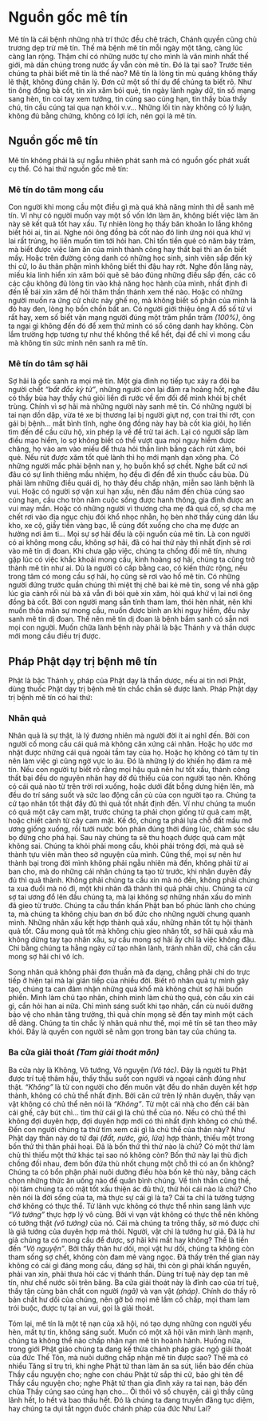 # Nguồn gốc mê tín {- #nguon-goc-me-tin}

Mê tín là cái bệnh những nhà trí thức đều chê trách, Chánh quyền cũng chủ trương dẹp trừ mê tín. Thế mà bệnh mê tín mỗi ngày một tăng, càng lúc càng lan rộng. Thậm chí có những nước tự cho mình là văn minh nhất thế giới, mà dân chúng trong nước ấy vẫn còn mê tín. Ðó là tại sao? Trước tiên chúng ta phải biết mê tín là thế nào? Mê tín là lòng tin mù quáng không thấy lẽ thật, không đúng chân lý. Ðơn cử một số thí dụ để chúng ta biết rõ. Như tin ông đồng bà cốt, tin xin xăm bói quẻ, tin ngày lành ngày dữ, tin số mạng sang hèn, tin coi tay xem tướng, tin cúng sao cúng hạn, tin thầy bùa thầy chú, tin cầu cúng tai qua nạn khỏi v.v... Những lối tin này không có lý luận, không đủ bằng chứng, không có lợi ích, nên gọi là mê tín.

## Nguồn gốc mê tín {- #nguon-goc}

Mê tín không phải là sự ngẫu nhiên phát sanh mà có nguồn gốc phát xuất cụ thể. Có hai thứ nguồn gốc mê tín:

### Mê tín do tâm mong cầu {- #do-tam-mong-cau}

Con người khi mong cầu một điều gì mà quá khả năng mình thì dễ sanh mê tín. Ví như có người muốn vay một số vốn lớn làm ăn, không biết việc làm ăn này sẽ kết quả tốt hay xấu. Tự nhiên lòng họ thấy băn khoăn lo lắng không biết hỏi ai, tin ai. Nghe nói ông đồng bà cốt nào đó linh ứng nói quá khứ vị lai rất trúng, họ liền muốn tìm tới hỏi han. Chỉ tốn tiền quẻ có năm bảy trăm, mà biết được việc làm ăn của mình thành công hay thất bại thì an ổn biết mấy. Hoặc trên đường công danh có những học sinh, sinh viên sắp đến kỳ thi cử, lo âu thân phận mình không biết thi đậu hay rớt. Nghe đồn lăng này, miếu kia linh hiển xin xăm bói quẻ sẽ báo đúng những điều sắp đến, các cô các cậu không đủ lòng tin vào khả năng học hành của mình, nhất định đi đến lễ bái xin xăm để hỏi thăm thần thánh xem thế nào. Hoặc có những người muốn ra ứng cử chức này ghế nọ, mà không biết số phận của mình là đỏ hay đen, lòng họ bồn chồn bất an. Có người giới thiệu ông A đổ số tử vi rất hay, xem số biết vận mạng người đúng một trăm phần trăm *(100%)*, ông ta ngại gì không đến đó để xem thử mình có số công danh hay không. Còn lắm trường hợp tương tự như thế không thể kể hết, đại để chỉ vì mong cầu mà không tin sức mình nên sanh ra mê tín.

### Mê tín do tâm sợ hãi {- #do-so-hai}

Sợ hãi là gốc sanh ra mọi mê tín. Một gia đình nọ tiếp tục xảy ra đôi ba người chết *"bất đắc kỳ tử"*, những người còn lại đâm ra hoảng hốt, nghe đâu có thầy bùa hay thầy chú giỏi liền đi rước về ếm đối để mình khỏi bị chết trùng. Chính vì sợ hãi mà những người này sanh mê tín. Có những người bị tai nạn dồn dập, vừa té xe bị thương lại bị người giựt nợ, con trai thi rớt, con gái bị bệnh... mất bình tĩnh, nghe ông đồng này hay bà cốt kia giỏi, họ liền tìm đến để cầu cứu hộ, xin phép lạ về để trừ tai ách. Lại có người sắp làm điều mạo hiểm, lo sợ không biết có thể vượt qua mọi nguy hiểm được chăng, họ vào am vào miếu để thưa hỏi thần linh bằng cách rút xăm, bói quẻ. Nếu rút được xăm  tốt quẻ lành thì họ mới mạnh dạn xông pha. Có những người mắc phải bệnh nan y, họ buồn khổ sợ chết. Nghe bất cứ nơi đâu có sự linh thiêng mầu nhiệm, họ đều đi đến để xin thuốc cầu bùa. Dù phải làm những điều quái dị, họ thảy đều chấp nhận, miễn sao lành bệnh là vui. Hoặc có người sợ vận xui hạn xấu, nên đầu năm đến chùa cúng sao cúng hạn, cầu cho tròn năm cuộc sống được hanh thông, gia đình được an vui may mắn. Hoặc có những người vì thương cha mẹ đã quá cố, sợ cha mẹ chết rơi vào địa ngục chịu đói khổ nhọc nhằn, họ bèn nhờ thầy cúng dán lầu kho, xe cộ, giấy tiền vàng bạc, lễ cúng đốt xuống cho cha mẹ được an hưởng nơi âm ti... Mọi sự sợ hãi đều là cội nguồn của mê tín. Là con người có ai không mong cầu, không sợ hãi, đã có hai thứ này thì nhất định sẽ rơi vào mê tín dị đoan. Khi chưa gặp việc, chúng ta chống đối mê tín, nhưng gặp lúc có việc khắc khoải mong cầu, kinh hoàng sợ hãi, chúng ta cũng trở thành mê tín như ai. Dù là người có cấp bằng cao, có kiến thức rộng, nếu trong tâm có mong cầu sợ hãi, họ cũng sẽ rơi vào hố mê tín. Có những người đứng trước quần chúng thì miệt thị chê bai kẻ mê tín, song về nhà gặp lúc gia cảnh rối nùi bà xã vẫn đi bói quẻ xin xăm, hỏi quá khứ vị lai nơi ông đồng bà cốt. Bởi con người mang sẵn tính tham lam, thói hèn nhát, nên khi muốn thỏa mãn sự mong cầu, muốn được bình an khi nguy hiểm, đều nảy sanh mê tín dị đoan. Thế nên mê tín dị đoan là bệnh bẩm sanh có sẵn nơi mọi con người. Muốn chữa lành bệnh này phải là bậc Thánh y và thần dược mới mong cầu điều trị được.

## Pháp Phật dạy trị bệnh mê tín {- #tri-benh-me-tin}

Phật là bậc Thánh y, pháp của Phật dạy là thần dược, nếu ai tin nơi Phật, dùng thuốc Phật dạy trị bệnh mê tín chắc chắn sẽ được lành. Pháp Phật dạy trị bệnh mê tín có hai thứ:

### Nhân quả {- #nhan-qua}

Nhân quả là sự thật, là lý đương nhiên mà người đời ít ai nghĩ đến. Bởi con người cố mong cầu cái quả mà không cân xứng cái nhân. Hoặc họ ước mơ nhặt được những cái quả ngoài tầm tay của họ. Hoặc họ không có tâm tự tín nên làm việc gì cũng ngờ vực lo âu. Ðó là những lý do khiến họ đâm ra mê tín. Nếu con người tự biết rõ rằng mọi hậu quả nên hư tốt xấu, thành công thất bại đều do nguyên nhân hay dở đủ thiếu của con người tạo nên. Không có cái quả nào từ trên trời rơi xuống, hoặc dưới đất bỗng dưng hiện lên, mà đều do trí sáng suốt và sức lao động cần cù của con người tạo ra. Chúng ta cứ tạo nhân tốt thật đầy đủ thì quả tốt nhất định đến. Ví như chúng ta muốn có quả một cây cam mật, trước chúng ta phải chọn giống từ quả cam mật, hoặc chiết cành từ cây cam mật. Kế đó, chúng ta phải lựa chỗ đất mầu mỡ ương giống xuống, rồi tưới nước bón phân đúng thời đúng lúc, chăm sóc sâu bọ đừng cho phá hại. Sau này chúng ta sẽ thu hoạch được quả cam mật không sai. Chúng ta khỏi phải mong cầu, khỏi phải trông đợi, mà quả sẽ thành tựu viên mãn theo sở nguyện của mình. Cũng thế, mọi sự nên hư thành bại trong đời mình không phải ngẫu nhiên mà đến, không phải từ ai ban cho, mà do những cái nhân chúng ta tạo từ trước, khi nhân duyên đầy đủ thì quả thành. Không phải chúng ta cầu xin mà nó đến, không phải chúng ta xua đuổi mà nó đi, một khi nhân đã thành thì quả phải chịu. Chúng ta cứ sợ tai ương đổ lên đầu chúng ta, mà lại không sợ những nhân xấu do mình đã gieo từ trước. Chúng ta cầu thần khấn Phật ban bố phúc lành cho chúng ta, mà chúng ta không chịu ban ơn bố đức cho những người chung quanh mình. Những nhân xấu kết hợp thành quả xấu, những nhân tốt tụ hội thành quả tốt. Cầu mong quả tốt mà không chịu gieo nhân tốt, sợ hãi quả xấu mà không dừng tay tạo nhân xấu, sự cầu mong sợ hãi ấy chỉ là việc không đâu. Chi bằng chúng ta hằng ngày cứ tạo nhân lành, tránh nhân dữ, chả cần cầu mong sợ hãi chi vô ích.

Song nhân quả không phải đơn thuần mà đa dạng, chẳng phải chỉ do trực tiếp ở hiện tại mà lại gián tiếp của nhiều đời. Biết rõ nhân quả tự mình gây tạo, chúng ta can đảm nhận những quả khổ mà không chút sợ hãi buồn phiền. Mình làm chủ tạo nhân, chính mình làm chủ thọ quả, còn cầu xin cái gì, cần hỏi han ai nữa. Chỉ mình sáng suốt khi tạo nhân, cần cù nuôi dưỡng bảo vệ cho nhân tăng trưởng, thì quả chín mọng sẽ đến tay mình một cách dễ dàng. Chúng ta tin chắc lý nhân quả như thế, mọi mê tín sẽ tan theo mây khói. Ðấy là quyền con người sẽ nằm gọn trong bàn tay của chúng ta.

### Ba cửa giải thoát *(Tam giải thoát môn)* {- #ba-cua-giai-thoat}

Ba cửa này là Không, Vô tướng, Vô nguyện *(Vô tác)*. Ðây là người tu Phật được trí tuệ thâm hậu, thấy thấu suốt con người và ngoại cảnh đúng như thật. *"Không"* là từ con người cho đến muôn vật đều do nhân duyên kết hợp thành, không có chủ thể nhất định. Bởi căn cứ trên lý nhân duyên, thấy vạn vật không có chủ thể nên nói là *"Không"*. Từ một cái nhà cho đến cái bàn cái ghế, cây bút chì... tìm thử cái gì là chủ thể của nó. Nếu có chủ thể thì không đợi duyên hợp, đợi duyên hợp mới có thì nhất định không có chủ thể. Ðến con người chúng ta thử tìm xem cái gì là chủ thể của thân này? Như Phật dạy thân này do tứ đại *(đất, nước, gió, lửa)* hợp thành, thiếu một trong bốn thứ thì thân phải hoại. Ðã là bốn thứ thì thứ nào là chủ? Có một thứ làm chủ thì thiếu một thứ khác tại sao nó không còn? Bốn thứ này lại thù địch chống đối nhau, đem bốn đứa thù nhốt chung một chỗ thì có an ổn không? Chúng ta có bổn phận phải nuôi dưỡng điều hòa bốn kẻ thù này, bằng cách chọn những thức ăn uống nào để quân bình chúng. Về tinh thần cũng thế, nội tâm chúng ta có mặt tốt xấu thiện ác đủ thứ, thử hỏi cái nào là chủ? Cho nên nói là đời sống của ta, mà thực sự cái gì là ta? Cái ta chỉ là tưởng tượng chớ không có thực thể. Từ lãnh vực không có thực thể nhìn sang lãnh vực *"Vô tướng"* thực hợp lý vô cùng. Bởi vì vạn vật không có thực thể nên không có tướng thật *(vô tướng)* của nó. Cái mà chúng ta trông thấy, sờ mó được chỉ là giả tướng của duyên hợp mà thôi. Người, vật chỉ là tướng hư giả. Ðã là hư giả chúng ta có mong cầu để được, sợ hãi khi mất hay không? Thế là tiến đến *"Vô nguyện"*. Bởi thấy thân hư dối, mọi vật hư dối, chúng ta không còn tham sống sợ chết, không còn đam mê vàng ngọc. Ðã thấy trên thế gian này không có cái gì đáng mong cầu, đáng sợ hãi, thì còn gì phải khấn nguyền, phải van xin, phải thưa hỏi các vị thánh thần. Dùng trí tuệ này dẹp tan mê tín, như chế nước sôi trên băng. Ba cửa giải thoát này là đỉnh cao của trí tuệ, thấy tận cùng bản chất con người *(ngã)* và vạn vật *(pháp)*. Chính do thấy rõ bản chất hư dối của chúng, nên gỡ bỏ mọi mê lầm cố chấp, mọi tham lam trói buộc, được tự tại an vui, gọi là giải thoát.

Tóm lại, mê tín là một tệ nạn của xã hội, nó tạo dựng những con người yếu hèn, mất tự tin, không sáng suốt. Muốn có một xã hội văn minh lành mạnh, chúng ta không thể nào chấp nhận nạn mê tín hoành hành. Huống nữa, trong giới Phật giáo chúng ta đang kế thừa chánh pháp giác ngộ giải thoát của đức Thế Tôn, mà nuôi dưỡng chấp nhận mê tín được sao? Thế mà có nhiều Tăng sĩ trụ trì, khi nghe Phật tử than làm ăn sa sút, liền bảo đến chùa Thầy cầu nguyện cho; nghe con cháu Phật tử sắp thi cử, bảo ghi tên để Thầy cầu nguyện cho; nghe Phật tử than gia đình xảy ra tai nạn, bảo đến chùa Thầy cúng sao cúng hạn cho... Ôi thôi vô số chuyện, cái gì thầy cũng lãnh hết, lo hết và bao thầu hết. Ðó là chúng ta đang truyền đăng tục diệm, hay chúng ta dụi tắt ngọn đuốc chánh pháp của đức Như Lai?
